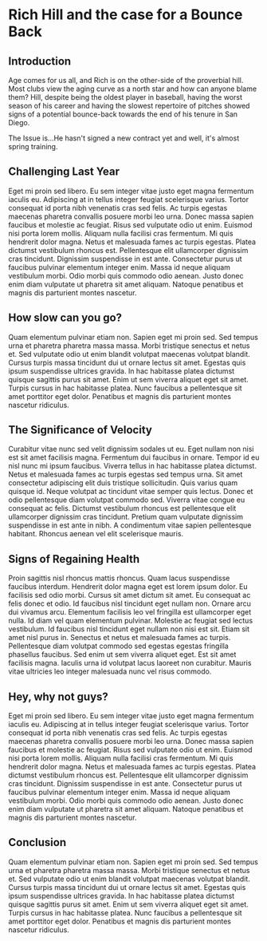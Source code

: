 
<div className="article">

# Rich Hill and the case for a Bounce Back


## Introduction

Age comes for us all, and Rich is on the other-side of the proverbial hill. Most clubs view the aging curve as a north star and how can anyone blame them? Hill, despite being the oldest player in baseball, having the worst season of his career and having the slowest repertoire of pitches showed signs of a potential bounce-back towards the end of his tenure in San Diego.

<HillClicker />

The Issue is...He hasn't signed a new contract yet and well, it's almost spring training. 


## Challenging Last Year

Eget mi proin sed libero. Eu sem integer vitae justo eget magna fermentum iaculis eu. Adipiscing at in tellus integer feugiat scelerisque varius. Tortor consequat id porta nibh venenatis cras sed felis. Ac turpis egestas maecenas pharetra convallis posuere morbi leo urna. Donec massa sapien faucibus et molestie ac feugiat. Risus sed vulputate odio ut enim. Euismod nisi porta lorem mollis. Aliquam nulla facilisi cras fermentum. Mi quis hendrerit dolor magna. Netus et malesuada fames ac turpis egestas. Platea dictumst vestibulum rhoncus est. Pellentesque elit ullamcorper dignissim cras tincidunt. Dignissim suspendisse in est ante. Consectetur purus ut faucibus pulvinar elementum integer enim. Massa id neque aliquam vestibulum morbi. Odio morbi quis commodo odio aenean. Justo donec enim diam vulputate ut pharetra sit amet aliquam. Natoque penatibus et magnis dis parturient montes nascetur.

## How slow can you go?

Quam elementum pulvinar etiam non. Sapien eget mi proin sed. Sed tempus urna et pharetra pharetra massa massa. Morbi tristique senectus et netus et. Sed vulputate odio ut enim blandit volutpat maecenas volutpat blandit. Cursus turpis massa tincidunt dui ut ornare lectus sit amet. Egestas quis ipsum suspendisse ultrices gravida. In hac habitasse platea dictumst quisque sagittis purus sit amet. Enim ut sem viverra aliquet eget sit amet. Turpis cursus in hac habitasse platea. Nunc faucibus a pellentesque sit amet porttitor eget dolor. Penatibus et magnis dis parturient montes nascetur ridiculus.

## The Significance of Velocity

Curabitur vitae nunc sed velit dignissim sodales ut eu. Eget nullam non nisi est sit amet facilisis magna. Fermentum dui faucibus in ornare. Tempor id eu nisl nunc mi ipsum faucibus. Viverra tellus in hac habitasse platea dictumst. Netus et malesuada fames ac turpis egestas sed tempus urna. Sit amet consectetur adipiscing elit duis tristique sollicitudin. Quis varius quam quisque id. Neque volutpat ac tincidunt vitae semper quis lectus. Donec et odio pellentesque diam volutpat commodo sed. Viverra vitae congue eu consequat ac felis. Dictumst vestibulum rhoncus est pellentesque elit ullamcorper dignissim cras tincidunt. Pretium quam vulputate dignissim suspendisse in est ante in nibh. A condimentum vitae sapien pellentesque habitant. Rhoncus aenean vel elit scelerisque mauris.

## Signs of Regaining Health

Proin sagittis nisl rhoncus mattis rhoncus. Quam lacus suspendisse faucibus interdum. Hendrerit dolor magna eget est lorem ipsum dolor. Eu facilisis sed odio morbi. Cursus sit amet dictum sit amet. Eu consequat ac felis donec et odio. Id faucibus nisl tincidunt eget nullam non. Ornare arcu dui vivamus arcu. Elementum facilisis leo vel fringilla est ullamcorper eget nulla. Id diam vel quam elementum pulvinar. Molestie ac feugiat sed lectus vestibulum. Id faucibus nisl tincidunt eget nullam non nisi est sit. Etiam sit amet nisl purus in. Senectus et netus et malesuada fames ac turpis. Pellentesque diam volutpat commodo sed egestas egestas fringilla phasellus faucibus. Sed enim ut sem viverra aliquet eget. Est sit amet facilisis magna. Iaculis urna id volutpat lacus laoreet non curabitur. Mauris vitae ultricies leo integer malesuada nunc vel risus commodo.

## Hey, why not guys? 

Eget mi proin sed libero. Eu sem integer vitae justo eget magna fermentum iaculis eu. Adipiscing at in tellus integer feugiat scelerisque varius. Tortor consequat id porta nibh venenatis cras sed felis. Ac turpis egestas maecenas pharetra convallis posuere morbi leo urna. Donec massa sapien faucibus et molestie ac feugiat. Risus sed vulputate odio ut enim. Euismod nisi porta lorem mollis. Aliquam nulla facilisi cras fermentum. Mi quis hendrerit dolor magna. Netus et malesuada fames ac turpis egestas. Platea dictumst vestibulum rhoncus est. Pellentesque elit ullamcorper dignissim cras tincidunt. Dignissim suspendisse in est ante. Consectetur purus ut faucibus pulvinar elementum integer enim. Massa id neque aliquam vestibulum morbi. Odio morbi quis commodo odio aenean. Justo donec enim diam vulputate ut pharetra sit amet aliquam. Natoque penatibus et magnis dis parturient montes nascetur.

## Conclusion

Quam elementum pulvinar etiam non. Sapien eget mi proin sed. Sed tempus urna et pharetra pharetra massa massa. Morbi tristique senectus et netus et. Sed vulputate odio ut enim blandit volutpat maecenas volutpat blandit. Cursus turpis massa tincidunt dui ut ornare lectus sit amet. Egestas quis ipsum suspendisse ultrices gravida. In hac habitasse platea dictumst quisque sagittis purus sit amet. Enim ut sem viverra aliquet eget sit amet. Turpis cursus in hac habitasse platea. Nunc faucibus a pellentesque sit amet porttitor eget dolor. Penatibus et magnis dis parturient montes nascetur ridiculus.

</div>

